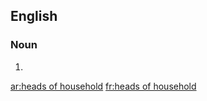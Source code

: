 ==English==

===Noun===
{{head|en|plural|head=[[heads]] of [[household]]}}

# {{plural of|head of household|lang=en}}

[[ar:heads of household]]
[[fr:heads of household]]